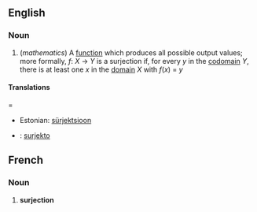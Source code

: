 ==English==

=== Noun ===
# (''mathematics'') A [[function]] which produces all possible output values; more formally, ''f'':&nbsp;''X''&nbsp;&rarr;&nbsp;''Y'' is a surjection if, for every ''y'' in the [[function codomain|codomain]] ''Y'', there is at least one ''x'' in the [[function domain|domain]] ''X'' with ''f''(''x'')&nbsp;=&nbsp;''y''

====Translations=====

*Estonian: [[sürjektsioon]]
* {{io}} : [[surjekto]]



==French==
===Noun===
# '''surjection'''
